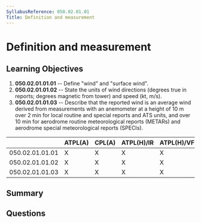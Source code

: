 ```yaml
---
SyllabusReference: 050.02.01.01
Title: Definition and measurement
---
```


# Definition and measurement

## Learning Objectives

1.  **050.02.01.01.01** -- Define "wind" and "surface wind".
2.  **050.02.01.01.02** -- State the units of wind directions (degrees true in
    reports; degrees magnetic from tower) and speed (kt, m/s).
3.  **050.02.01.01.03** -- Describe that the reported wind is an average wind
    derived from measurements with an anemometer at a height of 10 m over 2 min
    for local routine and special reports and ATS units, and over 10 min for
    aerodrome routine meteorological reports (METARs) and aerodrome special
    meteorological reports (SPECIs).

|                 | ATPL(A) | CPL(A) | ATPL(H)/IR | ATPL(H)/VFR | CPL(H) | IR | CBIR(A) |
| --------------- | ------- | ------ | ---------- | ----------- | ------ | -- | ------- |
| 050.02.01.01.01 | X       | X      | X          | X           | X      | X  | X       |
| 050.02.01.01.02 | X       | X      | X          | X           | X      | X  | X       |
| 050.02.01.01.03 | X       | X      | X          | X           | X      | X  | X       |

## Summary

## Questions
